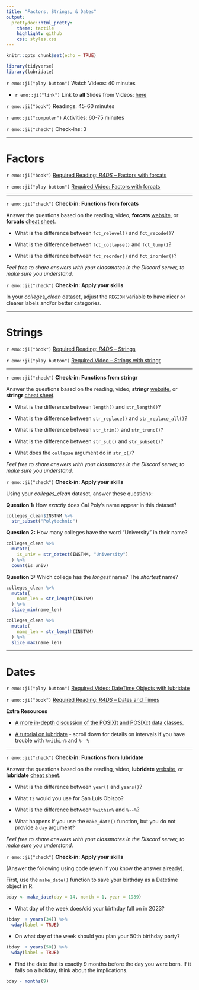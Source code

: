 ```yaml
---
title: "Factors, Strings, & Dates"
output:
  prettydoc::html_pretty:
    theme: tactile
    highlight: github
    css: styles.css
---
```


```r
knitr::opts_chunk$set(echo = TRUE)
```

```r
library(tidyverse)
library(lubridate)
```

`r emo::ji("play button")` Watch Videos: 40 minutes  
  
  * `r emo::ji("link")` Link to **all** Slides from Videos: [here](https://app.box.com/s/vxf4ynij6qnymx34s5l49xejecdbq6zk)

`r emo::ji("book")` Readings: 45-60 minutes   

`r emo::ji("computer")` Activities: 60-75 minutes  
  
`r emo::ji("check")` Check-ins: 3


---

# Factors

`r emo::ji("book")` [Required Reading: *R4DS* -- Factors with forcats](https://r4ds.had.co.nz/factors.html)

`r emo::ji("play button")` [Required Video: Factors with forcats](http://somup.com/crfTrOF3tN)

---

`r emo::ji("check")` **Check-in: Functions from forcats** 

Answer the questions based on the reading, video, **forcats**
[website](https://forcats.tidyverse.org/reference/index.html), or 
**forcats** [cheat sheet](https://www.rstudio.com/resources/cheatsheets/). 

* What is the difference between `fct_relevel()` and `fct_recode()`?

<!-- fct_relevel() -- moves the levels of a factor to different positions -->
<!-- fct_recode() -- changes values of levels of a factor -->

* What is the difference between `fct_collapse()` and `fct_lump()`?

<!-- fct_collapse() -- collapses levels of a factor into a new level -->
<!-- fct_lump() -- lumps all of the least represented levels together -->

* What is the difference between `fct_reorder()` and `fct_inorder()`?

<!-- fct_reorder() -- orders the levels of a factor based on the values of a  -->
<!-- variable / variables (done in ascending order) -->
<!-- fct_inorder() -- changes the levels of a factor to be in the order they appeared -->

*Feel free to share answers with your classmates in the Discord server, to make
sure you understand.*

`r emo::ji("check")` **Check-in: Apply your skills**

In your *colleges_clean* dataset, adjust the `REGION` variable to have nicer or
clearer labels and/or better categories.

---

# Strings

`r emo::ji("book")` [Required Reading: *R4DS* -- Strings](https://r4ds.had.co.nz/strings.html)

`r emo::ji("play button")` [Required Video -- Strings with stringr](https://www.youtube.com/watch?v=Oo_MtXwpi2Q)  

---

`r emo::ji("check")` **Check-in: Functions from stringr**

Answer the questions based on the reading, video, **stringr**
[website](https://stringr.tidyverse.org/reference/index.html), or 
**stringr** [cheat sheet](https://www.rstudio.com/resources/cheatsheets/). 

* What is the difference between `length()` and `str_length()`?

<!-- length() gives the number of elements in a vector  -->
<!-- str_length() gives the number of characters in a string -->

* What is the difference between `str_replace()` and `str_replace_all()`?

<!-- str_replace() replaces the FIRST instance of the pattern  -->
<!-- str_replace_all() replaces EVERY instance of the pattern -->

* What is the difference between `str_trim()` and `str_trunc()`?

<!-- str_trim() removes the whitespace from the start / end of a string -->
<!-- str_trunc() truncates a string based on the desired "width" / length of the string -->

* What is the difference between `str_sub()` and `str_subset()`?

<!-- str_sub() creates a substring of a string, based on the start / end positions given  -->
<!-- str_subset() outputs the elements of a string that match the given pattern -->

* What does the `collapse` argument do in `str_c()`?

<!-- collapse provides a character that should be used when ALL of the elements  -->
<!-- of a vector of characters are combined -->

*Feel free to share answers with your classmates in the Discord server, to make
sure you understand.*

`r emo::ji("check")` **Check-in: Apply your skills**

Using your *colleges_clean* dataset, answer these questions:

**Question 1:** How *exactly* does Cal Poly's name appear in this dataset?

```r
colleges_clean$INSTNM %>%
  str_subset("Polytechnic")
```

**Question 2:** How many colleges have the word "University" in their name?

```r
colleges_clean %>%
  mutate(
    is_univ = str_detect(INSTNM, "University")
  ) %>%
  count(is_univ)

```

**Question 3:** Which college has the *longest* name?  The *shortest* name?

```r
colleges_clean %>%
  mutate(
    name_len = str_length(INSTNM)
  ) %>% 
  slice_min(name_len) 

colleges_clean %>%
  mutate(
    name_len = str_length(INSTNM)
  ) %>% 
  slice_max(name_len) 

```

---

# Dates

`r emo::ji("play button")` [Required Video: DateTime Objects with lubridate](http://somup.com/crfTrLF3U3)

`r emo::ji("book")` [Required Reading: *R4DS* -- Dates and Times](https://r4ds.had.co.nz/dates-and-times.html)

**Extra Resources**

* [A more in-depth discussion of the POSIXlt and POSIXct data classes.](https://www.cyclismo.org/tutorial/R/time.html)

* [A tutorial on lubridate](https://data.library.virginia.edu/working-with-dates-and-time-in-r-using-the-lubridate-package/) - scroll down for details on intervals if 
you have trouble with `%within%` and `%--%`

---

`r emo::ji("check")` **Check-in: Functions from lubridate**

Answer the questions based on the reading, video, **lubridate**
[website](https://lubridate.tidyverse.org/reference/index.html), or 
**lubridate** [cheat sheet](https://www.rstudio.com/resources/cheatsheets/). 

- What is the difference between `year()` and `years()`?

<!-- year() -- extracts the year of a datetime object -->
<!-- years() -- creates a period object based on number of years  -->

- What `tz` would you use for San Luis Obispo? 

<!-- tz = "America/Los_Angeles" -->

- What is the difference between `%within%` and `%--%`?

<!-- %within% checks if a date is included in an interval -->
<!-- %--% creates an interval with a start and end time  -->
 
- What happens if you use the `make_date()` function,
but you do not provide a `day` argument?

<!-- Assigns the first day of that month! -->

*Feel free to share answers with your classmates in the Discord server, to make
sure you understand.*

`r emo::ji("check")` **Check-in: Apply your skills**

(Answer the following using code (even if you know the answer already).

First, use the `make_date()` function to save your birthday as a
Datetime object in R.  

```r
bday <- make_date(day = 14, month = 1, year = 1989)
```

- What day of the week does/did your birthday fall on in 2023?

```r
(bday  + years(34)) %>% 
  wday(label = TRUE)
```

- On what day of the week should you plan your 50th birthday party?

```r
(bday  + years(50)) %>% 
  wday(label = TRUE)
```

- Find the date that is exactly 9 months before the day you were born.  If it
falls on a holiday, think about the implications.

```r
bday - months(9)
```
